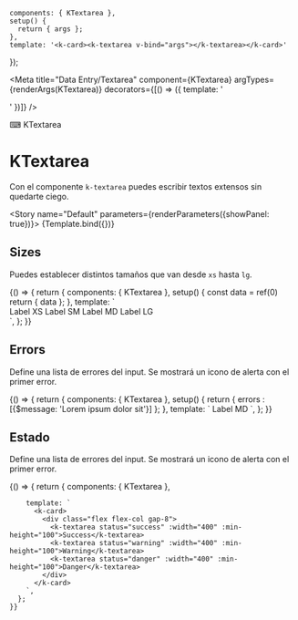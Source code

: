 
    components: { KTextarea },
    setup() {
      return { args };
    },
    template: '<k-card><k-textarea v-bind="args"></k-textarea></k-card>'
});

<Meta title="Data Entry/Textarea" component={KTextarea} argTypes={renderArgs(KTextarea)} decorators={[() => ({ template: '<div class="flex items-center justify-center p-10"><story /></div>' })]} />

<SHead image="https://media2.giphy.com/media/JIX9t2j0ZTN9S/giphy.gif?cid=ecf05e47k3mnhrb7yc36brvbtq2tz34x1c5odz3ckvei9tmc&rid=giphy.gif&ct=g">⌨ KTextarea</SHead>

# KTextarea
Con el componente `k-textarea` puedes escribir textos extensos sin quedarte ciego.

<Story name="Default" parameters={renderParameters({showPanel: true})}>
  {Template.bind({})}
</Story>

<ArgsTable story="Default" />

## **Sizes**
Puedes establecer distintos tamaños que van desde `xs` hasta `lg`.

<Canvas>
  <Story name="Sizes" argTypes={renderArgs(KTextarea, {}, true)} parameters={renderParameters({showPanel: false})}>
    {() => {
      return {
        components: { KTextarea },
        setup() {
          const data = ref(0)
          return { data };
        },
        template: `
          <k-card>
            <div class="flex flex-col gap-8">
              <k-textarea size="xs" class="mr-4" :width="400" :min-height="100">Label XS</k-textarea>
              <k-textarea size="sm" class="mr-4" :width="400" :min-height="100">Label SM</k-textarea>
              <k-textarea size="md" class="mr-4" :width="400" :min-height="100">Label MD</k-textarea>
              <k-textarea size="lg" :width="400" :min-height="100">Label LG</k-textarea>
            </div>
          </k-card>
        `,
      };
    }}
  </Story>
</Canvas>

## **Errors**
Define una lista de errores del input. Se mostrará un icono de alerta con el primer error.

<Canvas>
  <Story name="Errors" argTypes={renderArgs(KTextarea, {}, true)} parameters={renderParameters({showPanel: false})}>
    {() => {
      return {
        components: { KTextarea },
        setup() {
          return { errors : [{$message: 'Lorem ipsum dolor sit'}] };
        },
        template: `
          <k-card>
            <k-textarea :errors="errors" :width="400" :min-height="100">Label MD</k-textarea>
          </k-card>
        `,
      };
    }}
  </Story>
</Canvas>

## **Estado**
Define una lista de errores del input. Se mostrará un icono de alerta con el primer error.

<Canvas>
  <Story name="Status" argTypes={renderArgs(KTextarea, {}, true)} parameters={renderParameters({showPanel: false})}>
    {() => {
      return {
        components: { KTextarea },
   
        template: `
          <k-card>
            <div class="flex flex-col gap-8">
              <k-textarea status="success" :width="400" :min-height="100">Success</k-textarea>
              <k-textarea status="warning" :width="400" :min-height="100">Warning</k-textarea>
              <k-textarea status="danger" :width="400" :min-height="100">Danger</k-textarea>
            </div>
          </k-card>
        `,
      };
    }}
  </Story>
</Canvas>